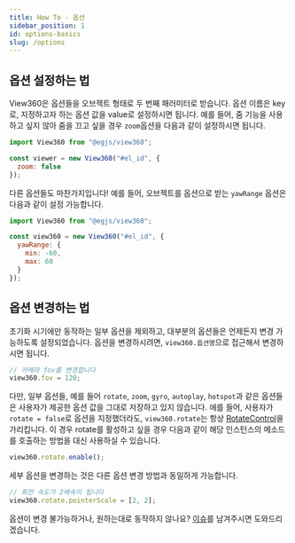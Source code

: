 ```yaml
---
title: How To - 옵션
sidebar_position: 1
id: options-basics
slug: /options
---
```


## 옵션 설정하는 법

View360은 옵션들을 오브젝트 형태로 두 번째 패러미터로 받습니다.
옵션 이름은 key로, 지정하고자 하는 옵션 값을 value로 설정하시면 됩니다.
예를 들어, 줌 기능을 사용하고 싶지 않아 줌을 끄고 싶을 경우 `zoom`옵션을 다음과 같이 설정하시면 됩니다.

```js
import View360 from "@egjs/view360";

const viewer = new View360("#el_id", {
  zoom: false
});
```

다른 옵션들도 마찬가지입니다! 예를 들어, 오브젝트를 옵션으로 받는 `yawRange` 옵션은 다음과 같이 설정 가능합니다.

```js
import View360 from "@egjs/view360";

const view360 = new View360("#el_id", {
  yawRange: {
    min: -60,
    max: 60
  }
});
```

## 옵션 변경하는 법
초기화 시기에만 동작하는 일부 옵션을 제외하고, 대부분의 옵션들은 언제든지 변경 가능하도록 설정되었습니다.
옵션을 변경하시려면, `view360.옵션명`으로 접근해서 변경하시면 됩니다.

```js
// 카메라 fov를 변경합니다
view360.fov = 120;
```

다만, 일부 옵션들, 예를 들어 `rotate`, `zoom`, `gyro`, `autoplay`, `hotspot`과 같은 옵션들은 사용자가 제공한 옵션 값을 그대로 저장하고 있지 않습니다.
에를 들어, 사용자가 `rotate = false`로 옵션을 지정했더라도, `view360.rotate`는 항상 [RotateControl](/docs/api/Class/RotateControl)을 가리킵니다.
이 경우 rotate를 활성하고 싶을 경우 다음과 같이 해당 인스턴스의 메소드를 호출하는 방법을 대신 사용하실 수 있습니다.
```js
view360.rotate.enable();
```

세부 옵션을 변경하는 것은 다른 옵션 변경 방법과 동일하게 가능합니다.
```js
// 회전 속도가 2배속이 됩니다
view360.rotate.pointerScale = [2, 2];
```

옵션이 변경 불가능하거나, 원하는대로 동작하지 않나요?
[이슈](https://github.com/naver/egjs-view360/issues/new)를 남겨주시면 도와드리겠습니다.
